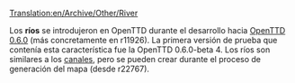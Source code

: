 [[Translation:en/Archive/Other/River]]

Los '''ríos''' se introdujeron en OpenTTD durante el desarrollo hacia [[es/OpenTTD 0.6.0|OpenTTD 0.6.0]] (más concretamente en r11926). La primera versión de prueba que contenía esta característica fue la OpenTTD 0.6.0-beta 4. Los ríos son similares a los [[es/Canales|canales]], pero se pueden crear durante el proceso de generación del mapa (desde r22767).